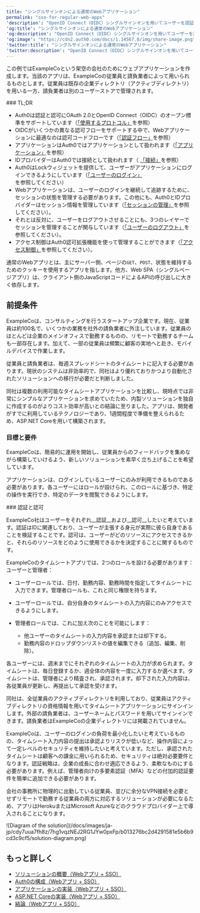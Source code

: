 ```yaml
---
title: "シングルサインオンによる通常のWebアプリケーション"
permalink: "sso-for-regular-web-apps"
'description': "OpenID Connect（OIDC）シングルサインオンを用いてユーザーを認証する通常のWebアプリの例について説明します。"
'og:title': "シングルサインオンによる通常のWebアプリケーション"
'og:description': "OpenID Connect（OIDC）シングルサインオンを用いてユーザーを認証する通常のWebアプリの例について説明します。"
'og:image': "https://cdn2.auth0.com/docs/1.14567.0/img/share-image.png"
'twitter:title': "シングルサインオンによる通常のWebアプリケーション"
'twitter:description': "OpenID Connect（OIDC）シングルサインオンを用いてユーザーを認証する通常のWebアプリの例について説明します。"
---
```


この例ではExampleCoという架空の会社のためにウェブアプリケーションを作成します。当該のアプリは、ExampleCoの従業員と請負業者によって用いられるものとします。従業員は既存の企業ディレクトリ（アクティブディレクトリ）を用いる一方、請負業者は別のユーザーストアで管理されます。

<Info>
  ### TL;DR

* Auth0は認証と認可にOAuth 2.0と<Tooltip data-tooltip-id="react-containers-DefinitionTooltip-0" href="/docs/ja-jp/glossary?term=openid" tip="OpenID: アプリケーションがログイン情報を収集および保存することなくにユーザーのIDを検証できるようにする認証用のオープン標準。" cta="用語集の表示">OpenID Connect（OIDC）</Tooltip>のオープン標準をサポートしています（[「使用するプロトコル」](/docs/ja-jp/get-started/architecture-scenarios/sso-for-regular-web-apps/part-1#which-protocol-to-use)を参照）
* OIDCがいくつかの異なる認可フローをサポートする中で、Webアプリケーションに最適なのは認可コードフローです（[「認証フロー」](/docs/ja-jp/get-started/architecture-scenarios/sso-for-regular-web-apps/part-1#authentication-flow)を参照）
* アプリケーションはAuth0ではアプリケーションとして扱われます（[「アプリケーション」](/docs/ja-jp/get-started/architecture-scenarios/sso-for-regular-web-apps/part-2#application)を参照）
* IDプロバイダーはAuth0では接続として扱われます（ [「接続」](/docs/ja-jp/get-started/architecture-scenarios/sso-for-regular-web-apps/part-2#connections)を参照）
* Auth0はLockウィジェットを提供して、ユーザーがアプリケーションにログインできるようにしています（[「ユーザーのログイン」](/docs/ja-jp/get-started/architecture-scenarios/sso-for-regular-web-apps/part-3#user-login)を参照してください）
* Webアプリケーションは、ユーザーのログインを継続して追跡するために、セッションの状態を管理する必要があります。この他にも、Auth0とIDプロバイダーはセッション情報を管理しています（[「セッションの管理」](/docs/ja-jp/get-started/architecture-scenarios/sso-for-regular-web-apps/part-3#session-management)を参照してください）。
* それとは反対に、ユーザーをログアウトさせることにも、3つのレイヤーでセッションを管理することが関与しています（[「ユーザーのログアウト」](/docs/ja-jp/get-started/architecture-scenarios/sso-for-regular-web-apps/part-3#user-logout)を参照してください）。
* アクセス制御はAuth0認可拡張機能を使って管理することができます（[「アクセス制御」](/docs/ja-jp/get-started/architecture-scenarios/sso-for-regular-web-apps/part-3#access-control)を参照してください）。

</Info>

<Callout icon="file-lines" color="#0EA5E9" iconType="regular">

通常のWebアプリとは、主にサーバー側、ページの`GET`、`POST`、状態を維持するためのクッキーを使用するアプリを指します。他方、Web SPA（シングルページアプリ）は、クライアント側のJavaScriptコードによるAPIの呼び出しに大きく依存します。

</Callout>

## 前提条件

ExampleCoは、コンサルティングを行うスタートアップ企業です。現在、従業員は約100名で、いくつかの業務を社外の請負業者に外注しています。従業員のほとんどは企業のメインオフィスで勤務するものの、リモートで勤務するチームも一部存在します。加えて、一部の従業員は頻繁に顧客の実地へと赴き、モバイルデバイスで作業します。

従業員と請負業者は、毎週スプレッドシートのタイムシートに記入する必要があります。現状のシステムは非効率的で、同社はより優れておりかつより自動化されたソリューションへの移行が必要だと判断しました。

同社は複数の利用可能なタイムシートアプリケーションを比較し、現時点では非常にシンプルなアプリケーションを求めていたため、内製ソリューションを独自に作成するのがよりコスト効率が高いとの結論に至りました。アプリは、開発者がすでに利用しているテクノロジーであり、1週間程度で準備を整えられるため、ASP.NET Coreを用いて構築されます。

### 目標と要件

ExampleCoは、簡易的に運用を開始し、従業員からのフィードバックを集めながら構築していけるよう、新しいソリューションを素早く立ち上げることを希望しています。

アプリケーションは、ログインしているユーザーにのみが利用できるものである必要があります。各ユーザーにはロールが設けられ、このロールに基づき、特定の操作を実行でき、特定のデータを閲覧できるようにします。

<Info>
  ### 認証と認可

ExampleCo社はユーザーをそれぞれ__認証__および__認可__したいと考えています。認証はIDに関連しており、ユーザーが主張する身元が実際に彼ら自身であることを検証することです。認可は、ユーザーがどのリソースにアクセスできるかと、それらのリソースをどのように使用できるかを決定することに関するものです。

</Info>

ExampleCoのタイムシートアプリでは、2つのロールを設ける必要があります：ユーザーと管理者：

* ユーザーロールでは、日付、勤務内容、勤務時間を指定してタイムシートに入力できます。管理者ロールも、これと同じ権限を持ちます。
* ユーザーロールでは、自分自身のタイムシートの入力内容にのみアクセスできるようにします。
* 管理者ロールでは、これに加え次のことを可能にします：

  + 他ユーザーのタイムシートの入力内容を承認または却下する。
  + 勤務内容のドロップダウンリストの値を編集できる（追加、編集、削除）。

各ユーザーには、週末までにそれぞれのタイムシートの入力が求められます。タイムシートは、毎日登録するか、週全体の内容を一度に入力するか選べます。タイムシートは、管理者により精査され、承認されます。却下された入力内容は、各従業員が更新し、再提出して承認を受けます。

同社は、全従業員のアクティブディレクトリを利用しており、従業員はアクティブディレクトリの資格情報を用いてタイムシートアプリケーションにサインインします。外部の請負業者は、ユーザーネームとパスワードを用いてサインインできます。請負業者はExampleCoの企業ディレクトリには掲載されていません。

ExampleCoは、ユーザーのログインの負荷を最小化したいと考えているものの、タイムシート入力内容の提出は承認よりリスクが低いなど、操作内容によって一定レベルのセキュリティを維持したいと考えています。ただし、承認されたタイムシートは顧客への課金に用いられるため、セキュリティは絶対必要要件となります。認証戦略は、企業の成長に合わせ適応できるよう、柔軟なものにする必要があります。例えば、管理者向けの多要素認証（<Tooltip data-tooltip-id="react-containers-DefinitionTooltip-0" href="/docs/ja-jp/glossary?term=multifactor-authentication" tip="多要素認証（MFA）: ユーザー名とパスワードに加えて、SMS経由のコードなどの要素を使用するユーザー認証プロセス。" cta="用語集の表示">MFA</Tooltip>）などの付加的認証要件を簡単に追加できる必要があります。

会社の事務所に物理的に出勤している従業員、並びに余分なVPN接続を必要とせずリモートで勤務する従業員の両方に対応するソリューションが必要になるため、アプリはHerokuまたはMicrosoft Azureなどのクラウドプロバイダー上で導入されることになります。

<Frame>![Diagram of the solution](/docs/images/ja-jp/cdy7uua7fh8z/7hg1vqzNEJ2RG1JYw0pxFp/b013276bc2d4291581e5b6b9cd3c9cf5/solution-diagram.png)</Frame>

## もっと詳しく

* [ソリューションの概要（Webアプリ + SSO）](/docs/ja-jp/get-started/architecture-scenarios/sso-for-regular-web-apps/part-1)
* [Auth0の構成（Webアプリ + SSO）](/docs/ja-jp/get-started/architecture-scenarios/sso-for-regular-web-apps/part-2)
* [アプリケーションの実装（Webアプリ + SSO）](/docs/ja-jp/get-started/architecture-scenarios/sso-for-regular-web-apps/part-3)
* [ASP.NET Coreの実装（Webアプリ + SSO）](/docs/ja-jp/get-started/architecture-scenarios/sso-for-regular-web-apps/implementation-aspnetcore)
* [結論（Webアプリ + SSO）](/docs/ja-jp/get-started/architecture-scenarios/sso-for-regular-web-apps/part-4)